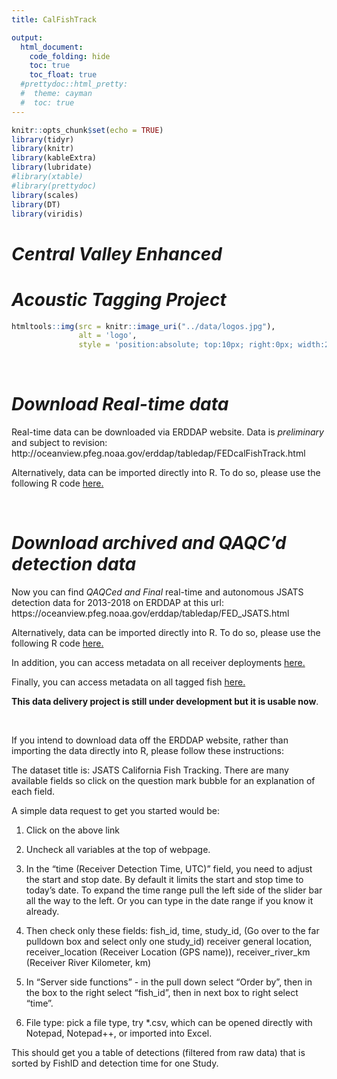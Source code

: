 ```yaml
---
title: CalFishTrack

output:
  html_document:
    code_folding: hide
    toc: true
    toc_float: true
  #prettydoc::html_pretty:
  #  theme: cayman
  #  toc: true
---
```

```r
knitr::opts_chunk$set(echo = TRUE)
library(tidyr)
library(knitr)
library(kableExtra)
library(lubridate)
#library(xtable)
#library(prettydoc)
library(scales)
library(DT)
library(viridis)


```

#  *Central Valley Enhanced*
#  *Acoustic Tagging Project*
```r
htmltools::img(src = knitr::image_uri("../data/logos.jpg"), 
               alt = 'logo', 
               style = 'position:absolute; top:10px; right:0px; width:200px;')
```

<br/>

# *Download Real-time data*

Real-time data can be downloaded via ERDDAP website. Data is *preliminary* and subject to revision:
http://oceanview.pfeg.noaa.gov/erddap/tabledap/FEDcalFishTrack.html

Alternatively, data can be imported directly into R. To do so, please use the following R code [here.](https://github.com/CalFishTrack/real-time/blob/master/data/accessing_ERDDAP_via_R_realtime.R) 

<br/>

# *Download archived and QAQC'd detection data*

Now you can find *QAQCed and Final* real-time and autonomous JSATS detection data for 2013-2018 on ERDDAP at this url:
https://oceanview.pfeg.noaa.gov/erddap/tabledap/FED_JSATS.html

Alternatively, data can be imported directly into R. To do so, please use the following R code [here.](https://github.com/CalFishTrack/real-time/blob/master/data/accessing_ERDDAP_via_R_autonomous.R)

In addition, you can access metadata on all receiver deployments [here.](https://oceanview.pfeg.noaa.gov/erddap/tabledap/FED_JSATS_receivers.csvp?receiver_serial_number%2Creceiver_general_location%2Creceiver_region%2Creceiver_location%2Clatitude%2Clongitude%2Creceiver_river_km%2Creceiver_general_latitude%2Creceiver_general_longitude%2Creceiver_general_river_km%2Creceiver_make%2Creceiver_depth%2Creceiver_start%2Creceiver_end%2Creceiver_last_valid%2Creceiver_data_coverage%2Creceiver_coverage_problem%2Creceiver_agency&orderBy(%22receiver_start%22))

Finally, you can access metadata on all tagged fish [here.](https://oceanview.pfeg.noaa.gov/erddap/tabledap/FED_JSATS_taggedfish.csvp?fish_id%2Cstudy_id%2Cfish_type%2Cfish_origin%2Cfish_release_date%2Ctag_id_hex%2Ctag_id_decimal%2Ctag_weight%2Ctag_model%2Ctag_pulse_rate_interval_nominal%2Ctag_warranty_life%2Cfish_length_type%2Cfish_length%2Cfish_weight%2Crelease_location%2Crelease_latitude%2Crelease_longitude%2Crelease_river_km&distinct()&orderBy(%22fish_id%22))

**This data delivery project is still under development but it is usable now**.

<br/>

If you intend to download data off the ERDDAP website, rather than importing the data directly into R, please follow these instructions:

The dataset title is: JSATS California Fish Tracking. There are many available fields so click on the question mark bubble for an explanation of each field.

A simple data request to get you started would be:

1) Click on the above link

2) Uncheck all variables at the top of webpage.

3) In the "time (Receiver Detection Time, UTC)" field, you need to adjust the start and stop
date. By default it limits the start and stop time to today's date. To expand the 
time range pull the left side of the slider bar all the way to the left. Or you can 
type in the date range if you know it already.

4) Then check only these fields: 
fish_id, 
time, 
study_id, (Go over to the far pulldown box and select only one study_id)
receiver general location, 
receiver_location (Receiver Location (GPS name)), 
receiver_river_km (Receiver River Kilometer, km)

5) In "Server side functions" - in the pull down select "Order by", then in the box to the right select "fish_id", then in next box to right select "time".

6) File type: pick a file type, try *.csv, which can be opened directly with Notepad, Notepad++, or imported into Excel.

This should get you a table of detections (filtered from raw data) that is sorted by FishID and detection time for one Study.


